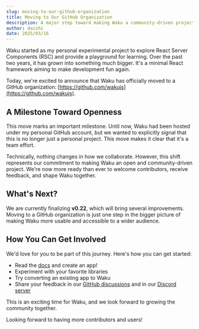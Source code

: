 ```yaml
---
slug: moving-to-our-github-organization
title: Moving to Our GitHub Organization
description: A major step toward making Waku a community-driven project
author: daishi
date: 2025/03/16
---
```


Waku started as my personal experimental project to explore React Server Components (RSC) and provide a playground for learning. Over the past two years, it has grown into something much bigger. It's a minimal React framework aiming to make development fun again.

Today, we're excited to announce that Waku has officially moved to a GitHub organization: [https://github.com/wakujs](https://github.com/wakujs).

## A Milestone Toward Openness

This move marks an important milestone. Until now, Waku had been hosted under my personal GitHub account, but we wanted to explicitly signal that this is no longer just a personal project. This move makes it clear that it's a team effort.

Technically, nothing changes in how we collaborate. However, this shift represents our commitment to making Waku an open and community-driven project. We're now more ready than ever to welcome contributors, receive feedback, and shape Waku together.

## What's Next?

We are currently finalizing **v0.22**, which will bring several improvements. Moving to a GitHub organization is just one step in the bigger picture of making Waku more usable and accessible to a wider audience.

## How You Can Get Involved

We'd love for you to be part of this journey. Here's how you can get started:

- Read the [docs](https://waku.gg) and create an app!
- Experiment with your favorite libraries
- Try converting an existing app to Waku
- Share your feedback in our [GitHub discussions](https://github.com/wakujs/waku/discussions) and in our [Discord server](https://discord.gg/MrQdmzd)

This is an exciting time for Waku, and we look forward to growing the community together.

Looking forward to having more contributors and users!

